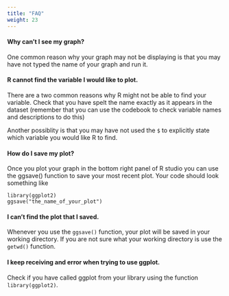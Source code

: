 ```yaml
---
title: "FAQ"
weight: 23
---
```



#### Why can't I see my graph?

One common reason why your graph may not be displaying is that you may have not typed the name of your graph and run it.

#### R cannot find the variable I would like to plot.

There are a two common reasons why R might not be able to find your variable. 
Check that you have spelt the name exactly as it appears in the dataset (remember that you can use the codebook to check variable names and descriptions to do this)

Another possiblity is that you may have not used the `$` to explicitly state which variable you would like R to find.

#### How do I save my plot?

Once you plot your graph in the bottom right panel of R studio you can use the ggsave() function to save your most recent plot. Your code should look something like

```
library(ggplot2)
ggsave("the_name_of_your_plot")
```


#### I can't find the plot that I saved.

Whenever you use the `ggsave()` function, your plot will be saved in your working directory. If you are not sure what your working directory is use the `getwd()` function.


#### I keep receiving and error when trying to use ggplot. 

Check if you have called ggplot from your library using the function `library(ggplot2)`.